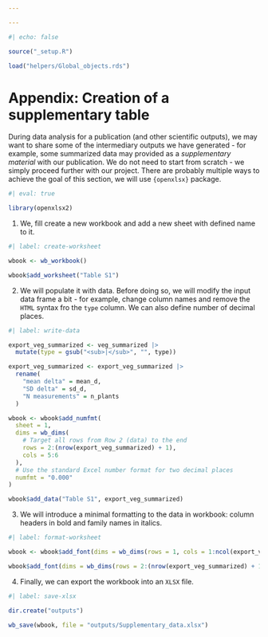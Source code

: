 ```yaml
---

---
```


```r
#| echo: false

source("_setup.R")

load("helpers/Global_objects.rds")
```

# Appendix: Creation of a supplementary table {#sec-appendix}

During data analysis for a publication (and other scientific outputs), we may want to share some of the intermediary outputs we have generated - for example, some summarized data may provided as a _supplementary material_ with our publication. We do not need to start from scratch - we simply proceed further with our project. There are probably multiple ways to achieve the goal of this section, we will  use `{openxlsx}` package.

```r
#| eval: true

library(openxlsx2)
```

1. We, fill create a new workbook and add a new sheet with defined name to it.

```r
#| label: create-worksheet

wbook <- wb_workbook()

wbook$add_worksheet("Table S1")
```

2. We will populate it with data. Before doing so, we will modify the input data frame a bit - for example, change column names and remove the `HTML` syntax fro the `type` column. We can also define number of decimal places.

```r
#| label: write-data

export_veg_summarized <- veg_summarized |>
  mutate(type = gsub("<sub>|</sub>", "", type))

export_veg_summarized <- export_veg_summarized |>
  rename(
    "mean delta" = mean_d,
    "SD delta" = sd_d,
    "N measurements" = n_plants
  )

wbook <- wbook$add_numfmt(
  sheet = 1,
  dims = wb_dims(
    # Target all rows from Row 2 (data) to the end
    rows = 2:(nrow(export_veg_summarized) + 1),
    cols = 5:6
  ),
  # Use the standard Excel number format for two decimal places
  numfmt = "0.000"
)

wbook$add_data("Table S1", export_veg_summarized)
```

3. We will introduce a minimal formatting to the data in workbook: column headers in bold and family names in italics.

```r
#| label: format-worksheet

wbook <- wbook$add_font(dims = wb_dims(rows = 1, cols = 1:ncol(export_veg_summarized)), bold = T)

wbook$add_font(dims = wb_dims(rows = 2:(nrow(export_veg_summarized) + 1), cols = 1), italic = T)
```

4. Finally, we can export the workbook into an `XLSX` file.

```r
#| label: save-xlsx

dir.create("outputs")

wb_save(wbook, file = "outputs/Supplementary_data.xlsx")
```
